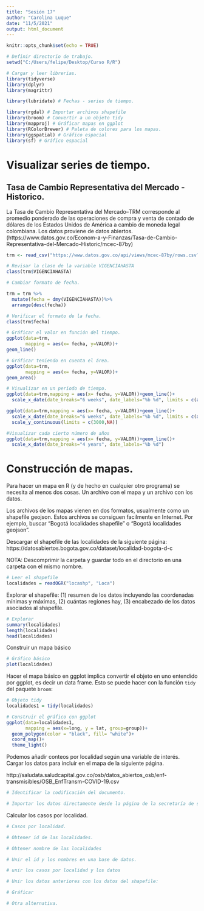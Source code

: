 ```yaml
---
title: "Sesión 17"
author: "Carolina Luque"
date: "11/5/2021"
output: html_document
---
```


```r
knitr::opts_chunk$set(echo = TRUE)
```


```r
# Definir directorio de trabajo.
setwd("C:/Users/felipe/Desktop/Curso R/R")
```


```r
# Cargar y leer librerias.
library(tidyverse)
library(dplyr)
library(magrittr)

library(lubridate) # Fechas - series de tiempo.

library(rgdal) # Importar archivos shapefile
library(broom) # Convertir a un objeto tidy
library(mapproj) # Gráficar mapas en ggplot
library(RColorBrewer) # Paleta de colores para los mapas.
library(ggspatial) # Gráfico espacial
library(sf) # Gráfico espacial

```


# Visualizar series de tiempo.

## Tasa de Cambio Representativa del Mercado - Historico.
La Tasa de Cambio Representativa del Mercado–TRM corresponde al promedio ponderado de las operaciones de compra y venta de contado de dólares de los Estados Unidos de América a cambio de moneda legal colombiana. Los datos proviene de datos abiertos. (https://www.datos.gov.co/Econom-a-y-Finanzas/Tasa-de-Cambio-Representativa-del-Mercado-Historic/mcec-87by)

```r
trm <- read_csv("https://www.datos.gov.co/api/views/mcec-87by/rows.csv?accessType=DOWNLOAD")

# Revisar la clase de la variable VIGENCIAHASTA
class(trm$VIGENCIAHASTA)
```

```r
# Cambiar formato de fecha.

trm = trm %>% 
  mutate(fecha = dmy(VIGENCIAHASTA))%>%
  arrange(desc(fecha))

```


```r
# Verificar el formato de la fecha.
class(trm$fecha)
```

```r
# Gráficar el valor en función del tiempo.
ggplot(data=trm,
       mapping = aes(x= fecha, y=VALOR))+
geom_line()

```

```r
# Gráficar teniendo en cuenta el área.
ggplot(data=trm,
       mapping = aes(x= fecha, y=VALOR))+
geom_area()
```

```r
# Visualizar en un periodo de tiempo. 
ggplot(data=trm,mapping = aes(x= fecha, y=VALOR))+geom_line()+
  scale_x_date(date_breaks="6 weeks", date_labels="%b %d", limits = c(as_date("20201-01-01"),as_date("2021-03-01")))+scale_y_continuous(limits = c(3000,NA))

ggplot(data=trm,mapping = aes(x= fecha, y=VALOR))+geom_line()+
  scale_x_date(date_breaks="6 weeks", date_labels="%b %d", limits = c(as_date("2020-01-01"), as_date("2021-03-01")))+
  scale_y_continuous(limits = c(3000,NA))
```

```r
#Visualizar cada cierto número de años
ggplot(data=trm,mapping = aes(x= fecha, y=VALOR))+geom_line()+
  scale_x_date(date_breaks="4 years", date_labels="%b %d")
```

# Construcción de mapas.

Para hacer un mapa en R (y de hecho en cualquier otro programa) se necesita al menos dos cosas. Un archivo con el mapa y un archivo con los datos. 

Los archivos de los mapas vienen en dos formatos, usualmente como un shapefile geojson. Estos archivos se consiguen facilmente en Internet. Por ejemplo, buscar "Bogotá localidades shapefile" o "Bogotá localidades geojson".

Descargar el shapefile de las localidades de la siguiente página: https://datosabiertos.bogota.gov.co/dataset/localidad-bogota-d-c

NOTA: Descomprimir la carpeta y guardar todo en el directorio en una carpeta con el mismo nombre.

```r
# Leer el shapefile
localidades = readOGR("locashp", "Loca")
```

Explorar el shapefile: (1) resumen de los datos incluyendo las coordenadas mínimas y máximas, (2) cuántas regiones hay, (3) encabezado de los datos asociados al shapefile.
  
```r
# Explorar
summary(localidades)
length(localidades)
head(localidades)
```
Construir un mapa básico

```r
# Gráfico básico
plot(localidades)
```

Hacer el mapa básico en ggplot implica convertir el objeto en uno 
entendido por ggplot, es decir un data frame. Esto se puede hacer con la función `tidy` del paquete `broom`:

```r
# Objeto tidy
localidades1 = tidy(localidades)
```

```r
# Construir el gráfico con ggplot
ggplot(data=localidades1,
       mapping = aes(x=long, y = lat, group=group))+
  geom_polygon(color = "black", fill= "white")+
  coord_map()+
  theme_light()
```
Podemos añadir conteos por localidad según una variable de interés. Cargar los datos para incluir en el mapa de la siguiente página. 

http://saludata.saludcapital.gov.co/osb/datos_abiertos_osb/enf-transmisibles/OSB_EnfTransm-COVID-19.csv

```r
# Identificar la codificación del documento.


```


```r
# Importar los datos directamente desde la página de la secretaría de salud.


```

Calcular los casos por localidad.

```r
# Casos por localidad.

```


```r
# Obtener id de las localidades.

```

```r
# Obtener nombre de las localidades

```

```r
# Unir el id y los nombres en una base de datos.

```

```r
# unir los casos por localidad y los datos

```

```r
# Unir los datos anteriores con los datos del shapefile:

```


```r
# Gráficar

```

```r
# Otra alternativa.

```


